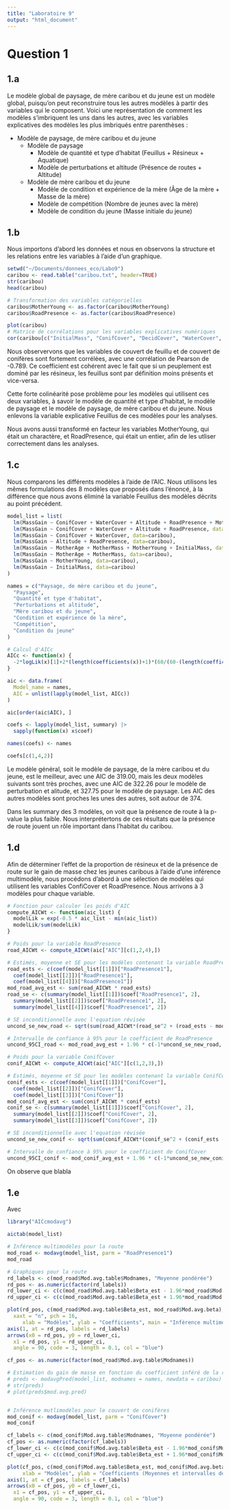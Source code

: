 ```yaml
---
title: "Laboratoire 9"
output: "html_document"
---
```

# Question 1

## 1.a

Le modèle global de paysage, de mère caribou et du jeune est un modèle global, puisqu'on peut reconstruire tous les autres modèles à partir des variables qui le composent. Voici une représentation de comment les modèles s'imbriquent les uns dans les autres, avec les variables explicatives des modèles les plus imbriqués entre parenthèses :

- Modèle de paysage, de mère caribou et du jeune
  - Modèle de paysage
    - Modèle de quantité et type d'habitat (Feuillus + Résineux + Aquatique)
    - Modèle de perturbations et altitude (Présence de routes + Altitude)
  - Modèle de mère caribou et du jeune
    - Modèle de condition et expérience de la mère (Âge de la mère + Masse de la mère)
    - Modèle de compétition (Nombre de jeunes avec la mère)
    - Modèle de condition du jeune (Masse initiale du jeune)

## 1.b
Nous importons d'abord les données et nous en observons la structure et les relations entre les variables à l'aide d'un graphique.

```r
setwd("~/Documents/donnees_eco/Labo9")
caribou <- read.table("caribou.txt", header=TRUE)
str(caribou)
head(caribou)

# Transformation des variables catégorielles
caribou$MotherYoung <- as.factor(caribou$MotherYoung)
caribou$RoadPresence <- as.factor(caribou$RoadPresence)

plot(caribou)
# Matrice de corrélations pour les variables explicatives numériques
cor(caribou[c("InitialMass", "ConifCover", "DecidCover", "WaterCover", "Altitude")])
```

Nous observervons que les variables de couvert de feuillu et de couvert de conifères sont fortement corrélées, avec une corrélation de Pearson de -0.789. Ce coefficient est cohérent avec le fait que si un peuplement est dominé par les résineux, les feuillus sont par définition moins présents et vice-versa.

Cette forte colinéarité pose problème pour les modèles qui utilisent ces deux variables, à savoir le modèle de quantité et type d'habitat, le modèle de paysage et le modèle de paysage, de mère caribou et du jeune. Nous enlevons la variable explicative Feuillus de ces modèles pour les analyses.

Nous avons aussi transformé en facteur les variables MotherYoung, qui était un charactère, et RoadPresence, qui était un entier, afin de les utliser correctement dans les analyses.

## 1.c

Nous comparons les différents modèles à l'aide de l'AIC. Nous utilisons les mêmes formulations des 8 modèles que proposés dans l'énoncé, à la différence que nous avons éliminé la variable Feuillus des modèles décrits au point précédent.

```r
model_list = list(
  lm(MassGain ~ ConifCover + WaterCover + Altitude + RoadPresence + MotherAge + MotherMass + MotherYoung + InitialMass, data=caribou),
  lm(MassGain ~ ConifCover + WaterCover + Altitude + RoadPresence, data=caribou),
  lm(MassGain ~ ConifCover + WaterCover, data=caribou),
  lm(MassGain ~ Altitude + RoadPresence, data=caribou),
  lm(MassGain ~ MotherAge + MotherMass + MotherYoung + InitialMass, data=caribou),
  lm(MassGain ~ MotherAge + MotherMass, data=caribou),
  lm(MassGain ~ MotherYoung, data=caribou),
  lm(MassGain ~ InitialMass, data=caribou)
)

names = c("Paysage, de mère caribou et du jeune",
  "Paysage",
  "Quantité et type d'habitat",
  "Perturbations et altitude",
  "Mère caribou et du jeune",
  "Condition et expérience de la mère",
  "Compétition",
  "Condition du jeune"
)

# Calcul d'AICc
AICc <- function(x) {
  -2*logLik(x)[1]+2*(length(coefficients(x))+1)*(60/(60-(length(coefficients(x))+1)-1))
}

aic <- data.frame(
  Model_name = names,
  AIC = unlist(lapply(model_list, AICc))
)

aic[order(aic$AIC), ]

coefs <- lapply(model_list, summary) |>
  sapply(function(x) x$coef)

names(coefs) <- names

coefs[c(1,4,2)]
```

Le modèle général, soit le modèle de paysage, de la mère caribou et du jeune, est le meilleur, avec une AIC de 319.00, mais les deux modèles suivants sont très proches, avec une AIC de 322.26 pour le modèle de perturbation et alitude, et 327.75 pour le modèle de paysage. Les AIC des autres modèles sont proches les unes des autres, soit autour de 374.

Dans les summary des 3 modèles, on voit que la présence de route à la p-value la plus faible. Nous interprétertons de ces résultats que la présence de route jouent un rôle important dans l'habitat du caribou. 

## 1.d

Afin de déterminer l'effet de la proportion de résineux et de la présence de route sur le gain de masse chez les jeunes caribous à l'aide d'une inférence multimodèle, nous procédons d'abord à une sélection de modèles qui utilisent les variables ConfiCover et RoadPresence. Nous arrivons à 3 modèles pour chaque variable.

```r

# Fonction pour calculer les poids d'AIC
compute_AICWt <- function(aic_list) {
  modelLik = exp(-0.5 * aic_list - min(aic_list))
  modelLik/sum(modelLik)
}

# Poids pour la variable RoadPresence
road_AICWt <- compute_AICWt(aic["AIC"][c(1,2,4),])

# Estimés, moyenne et SE pour les modèles contenant la variable RoadPresence
road_ests <- c(coef(model_list[[1]])["RoadPresence1"],
  coef(model_list[[2]])["RoadPresence1"],
  coef(model_list[[4]])["RoadPresence1"])
mod_road_avg_est <- sum(road_AICWt * road_ests)
road_se <- c(summary(model_list[[1]])$coef["RoadPresence1", 2],
  summary(model_list[[2]])$coef["RoadPresence1", 2],
  summary(model_list[[4]])$coef["RoadPresence1", 2])

# SE inconditionnelle avec l'equation révisée
uncond_se_new_road <- sqrt(sum(road_AICWt*(road_se^2 + (road_ests - mod_road_avg_est)^2)))

# Intervalle de confiance à 95% pour le coefficient de RoadPresence
uncond_95CI_road <- mod_road_avg_est + 1.96 * c(-1*uncond_se_new_road, uncond_se_new_road)

# Poids pour la variable ConifCover
conif_AICWt <- compute_AICWt(aic["AIC"][c(1,2,3),])

# Estimés, moyenne et SE pour les modèles contenant la variable ConifCover
conif_ests <- c(coef(model_list[[1]])["ConifCover"],
  coef(model_list[[2]])["ConifCover"],
  coef(model_list[[3]])["ConifCover"])
mod_conif_avg_est <- sum(conif_AICWt * conif_ests)
conif_se <- c(summary(model_list[[1]])$coef["ConifCover", 2],
  summary(model_list[[2]])$coef["ConifCover", 2],
  summary(model_list[[3]])$coef["ConifCover", 2])

# SE inconditionnelle avec l'equation révisée
uncond_se_new_conif <- sqrt(sum(conif_AICWt*(conif_se^2 + (conif_ests - mod_conif_avg_est)^2)))

# Intervalle de confiance à 95% pour le coefficient de ConifCover
uncond_95CI_conif <- mod_conif_avg_est + 1.96 * c(-1*uncond_se_new_conif, uncond_se_new_conif)
```

On observe que blabla

## 1.e

Avec 

```r
library("AICcmodavg")

aictab(model_list)

# Inférence multimodèles pour la route
mod_road <- modavg(model_list, parm = "RoadPresence1")
mod_road

# Graphiques pour la route
rd_labels <- c(mod_road$Mod.avg.table$Modnames, "Moyenne pondérée")
rd_pos <- as.numeric(factor(rd_labels)) 
rd_lower_ci <- c(c(mod_road$Mod.avg.table$Beta_est - 1.96*mod_road$Mod.avg.table$SE), mod_road$Lower.CL)
rd_upper_ci <- c(c(mod_road$Mod.avg.table$Beta_est + 1.96*mod_road$Mod.avg.table$SE), mod_road$Upper.CL)

plot(rd_pos, c(mod_road$Mod.avg.table$Beta_est, mod_road$Mod.avg.beta),
  xaxt = "n", pch = 16,
     xlab = "Modèles", ylab = "Coefficients", main = "Inférence multimodèle pour la variable présence de route", ylim=c(max(rd_upper_ci), min(rd_lower_ci)))
axis(1, at = rd_pos, labels = rd_labels)
arrows(x0 = rd_pos, y0 = rd_lower_ci, 
  x1 = rd_pos, y1 = rd_upper_ci, 
  angle = 90, code = 3, length = 0.1, col = "blue")

cf_pos <- as.numeric(factor(mod_road$Mod.avg.table$Modnames)) 

# Estimation du gain de masse en fonction du coefficient inféré de la route
# preds <- modavgPred(model_list, modnames = names, newdata = caribou)
# str(preds)
# plot(preds$mod.avg.pred)


# Inférence mutlimodèles pour le couvert de conifères
mod_conif <- modavg(model_list, parm = "ConifCover")
mod_conif

cf_labels <- c(mod_conif$Mod.avg.table$Modnames, "Moyenne pondérée")
cf_pos <- as.numeric(factor(cf_labels)) 
cf_lower_ci <- c(c(mod_conif$Mod.avg.table$Beta_est - 1.96*mod_conif$Mod.avg.table$SE), mod_conif$Lower.CL)
cf_upper_ci <- c(c(mod_conif$Mod.avg.table$Beta_est + 1.96*mod_conif$Mod.avg.table$SE), mod_conif$Upper.CL)

plot(cf_pos, c(mod_conif$Mod.avg.table$Beta_est, mod_conif$Mod.avg.beta), xaxt = "n", pch = 16,
     xlab = "Modèles", ylab = "Coefficients (Moyennes et intervalles de confiance)", main = "Inférence multimodèle pour la variable de couvert de conifères", ylim=c(max(cf_upper_ci), min(cf_lower_ci)))
axis(1, at = cf_pos, labels = cf_labels)
arrows(x0 = cf_pos, y0 = cf_lower_ci, 
  x1 = cf_pos, y1 = cf_upper_ci, 
  angle = 90, code = 3, length = 0.1, col = "blue")
```
